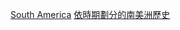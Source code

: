 {{Portal|南美洲}}
{{Commons category|South America by decade‎}}

[[Category:依年代劃分的大洲|South America]]
[[Category:依時期劃分的南美洲歷史|]]